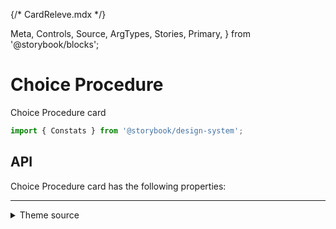 {/* CardReleve.mdx */}

  Meta,
  Controls,
  Source,
  ArgTypes,
  Stories,
  Primary,
} from '@storybook/blocks';


<Meta of={ConstatsStories} />

# Choice Procedure

Choice Procedure card

```js
import { Constats } from '@storybook/design-system';
```

<Primary />

## API

Choice Procedure card has the following properties:

<Controls />

<Stories includePrimary={false} />

<hr />

<details>
<summary>Theme source</summary>

</details>
